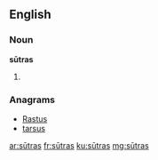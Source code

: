 ==English==

===Noun===
'''sūtras''' {{p}}

# {{plural of|sūtra|lang=en}}

===Anagrams===
* [[Rastus#English|Rastus]]
* [[tarsus#English|tarsus]]

[[ar:sūtras]]
[[fr:sūtras]]
[[ku:sūtras]]
[[mg:sūtras]]